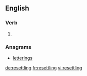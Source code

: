 ==English==

===Verb===
{{head|en}}

# {{present participle of|resettle|lang=en}}

===Anagrams===
* [[letterings#English|letterings]]

[[de:resettling]]
[[fr:resettling]]
[[vi:resettling]]